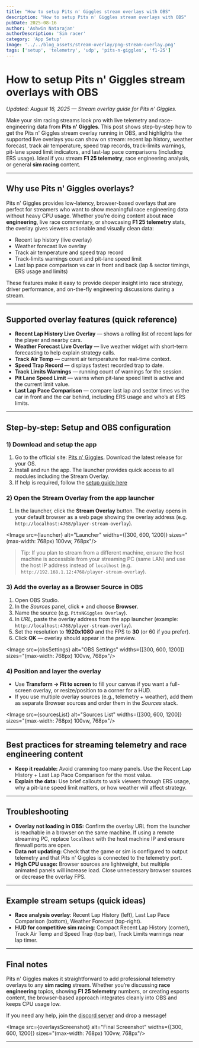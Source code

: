 ```yaml
---
title: "How to setup Pits n' Giggles stream overlays with OBS"
description: "How to setup Pits n' Giggles stream overlays with OBS"
pubDate: 2025-08-16
author: 'Ashwin Natarajan'
authorDescription: 'Sim racer'
category: 'App Setup'
image: '../../blog_assets/stream-overlay/png-stream-overlay.png'
tags: ['setup', 'telemetry', 'udp', 'pits-n-giggles', 'f1-25']
---
```



# How to setup Pits n' Giggles stream overlays with OBS

*Updated: August 16, 2025 — Stream overlay guide for Pits n' Giggles.*

Make your sim racing streams look pro with live telemetry and race-engineering data from **Pits n' Giggles**. This post shows step-by-step how to get the Pits n' Giggles stream overlay running in OBS, and highlights the supported live overlays you can show on stream: recent lap history, weather forecast, track air temperature, speed trap records, track-limits warnings, pit-lane speed limit indicators, and last-lap pace comparisons (including ERS usage). Ideal if you stream **F1 25 telemetry**, race engineering analysis, or general **sim racing** content.

---

## Why use Pits n' Giggles overlays?

Pits n' Giggles provides low-latency, browser-based overlays that are perfect for streamers who want to show meaningful race engineering data without heavy CPU usage. Whether you’re doing content about **race engineering**, live race commentary, or showcasing **F1 25 telemetry** stats, the overlay gives viewers actionable and visually clean data:

- Recent lap history (live overlay)
- Weather forecast live overlay
- Track air temperature and speed trap record
- Track-limits warnings count and pit-lane speed limit
- Last lap pace comparison vs car in front and back (lap & sector timings, ERS usage and limits)

These features make it easy to provide deeper insight into race strategy, driver performance, and on-the-fly engineering discussions during a stream.

---

## Supported overlay features (quick reference)

- **Recent Lap History Live Overlay** — shows a rolling list of recent laps for the player and nearby cars.
- **Weather Forecast Live Overlay** — live weather widget with short-term forecasting to help explain strategy calls.
- **Track Air Temp** — current air temperature for real-time context.
- **Speed Trap Record** — displays fastest recorded trap to date.
- **Track Limits Warnings** — running count of warnings for the session.
- **Pit Lane Speed Limit** — warns when pit-lane speed limit is active and the current limit value.
- **Last Lap Pace Comparison** — compare last lap and sector times vs the car in front and the car behind, including ERS usage and who’s at ERS limits.

---

## Step-by-step: Setup and OBS configuration

### 1) Download and setup the app

1. Go to the official site: [Pits n' Giggles](https://www.pitsngiggles.com). Download the latest release for your OS.
2. Install and run the app. The launcher provides quick access to all modules including the Stream Overlay.
3. If help is required, follow the [setup guide here](/blog/setting-up-udp-telemetry-f1)

### 2) Open the Stream Overlay from the app launcher

1. In the launcher, click the **Stream Overlay** button. The overlay opens in your default browser as a web page showing the overlay address (e.g. `http://localhost:4768/player-stream-overlay`).

<Image
  src={launcher}
  alt="Launcher"
  widths={[300, 600, 1200]}
  sizes="(max-width: 768px) 100vw, 768px"/>

> Tip: If you plan to stream from a different machine, ensure the host machine is accessible from your streaming PC (same LAN) and use the host IP address instead of `localhost` (e.g. `http://192.168.1.12:4768/player-stream-overlay`).

### 3) Add the overlay as a Browser Source in OBS

1. Open OBS Studio.
2. In the *Sources* panel, click **+** and choose **Browser**.
3. Name the source (e.g. `PitsNGiggles Overlay`).
4. In *URL*, paste the overlay address from the app launcher (example: `http://localhost:4768/player-stream-overlay`).
5. Set the resolution to **1920x1080** and the FPS to **30** (or 60 if you prefer).
6. Click **OK** — overlay should appear in the preview.

<Image
  src={obsSettings}
  alt="OBS Settings"
  widths={[300, 600, 1200]}
  sizes="(max-width: 768px) 100vw, 768px"/>

### 4) Position and layer the overlay

- Use **Transform → Fit to screen** to fill your canvas if you want a full-screen overlay, or resize/position to a corner for a HUD.
- If you use multiple overlay sources (e.g., telemetry + weather), add them as separate Browser sources and order them in the *Sources* stack.

<Image
  src={sourcesList}
  alt="Sources List"
  widths={[300, 600, 1200]}
  sizes="(max-width: 768px) 100vw, 768px"/>


---

## Best practices for streaming telemetry and race engineering content

- **Keep it readable:** Avoid cramming too many panels. Use the Recent Lap History + Last Lap Pace Comparison for the most value.
- **Explain the data:** Use brief callouts to walk viewers through ERS usage, why a pit-lane speed limit matters, or how weather will affect strategy.

---

## Troubleshooting

- **Overlay not loading in OBS:** Confirm the overlay URL from the launcher is reachable in a browser on the same machine. If using a remote streaming PC, replace `localhost` with the host machine IP and ensure firewall ports are open.
- **Data not updating:** Check that the game or sim is configured to output telemetry and that Pits n' Giggles is connected to the telemetry port.
- **High CPU usage:** Browser sources are lightweight, but multiple animated panels will increase load. Close unnecessary browser sources or decrease the overlay FPS.

---

## Example stream setups (quick ideas)

- **Race analysis overlay**: Recent Lap History (left), Last Lap Pace Comparison (bottom), Weather Forecast (top-right).
- **HUD for competitive sim racing**: Compact Recent Lap History (corner), Track Air Temp and Speed Trap (top bar), Track Limits warnings near lap timer.

---

## Final notes

Pits n' Giggles makes it straightforward to add professional telemetry overlays to any **sim racing** stream. Whether you’re discussing **race engineering** topics, showing **F1 25 telemetry** numbers, or creating esports content, the browser-based approach integrates cleanly into OBS and keeps CPU usage low.

If you need any help, join the [discord server](https://discord.gg/RK5Z76h6dX) and drop a message!

<Image
  src={overlaysScreenshot}
  alt="Final Screenshot"
  widths={[300, 600, 1200]}
  sizes="(max-width: 768px) 100vw, 768px"/>

---
